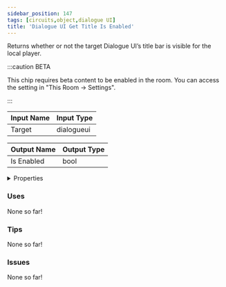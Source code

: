 ```yaml
---
sidebar_position: 147
tags: [circuits,object,dialogue UI]
title: 'Dialogue UI Get Title Is Enabled'
---
```


Returns whether or not the target Dialogue UI’s title bar is visible for the local player.

:::caution BETA

This chip requires beta content to be enabled in the room. You can access the setting in "This Room -> Settings".

:::


<EsbSvg />

| Input Name | Input Type |
|-----------|-----------|
| Target | dialogueui |

| Output Name | Output Type |
|-----------|-----------|
| Is Enabled | bool |


<details>
  <summary>Properties</summary>
  <div>
    <div>
    <table>
      <thead>
        <tr>
          <th>Is beta required?</th>
          <th>✅</th>
        </tr>
        <tr>
          <th>Is this chip a trolling risk?</th>
          <th>❌</th>
        </tr>
        <tr>
          <th>Is this chip a role assignment risk?</th>
          <th>❌</th>
        </tr>
        <tr>
          <th>Chip UUID</th>
          <th>44661525-612e-4032-8278-fcb15a72aee0</th>
        </tr>
      </thead>
    </table>
    </div>
  </div>
</details>

### Uses

None so far!

### Tips

None so far!

### Issues

None so far!